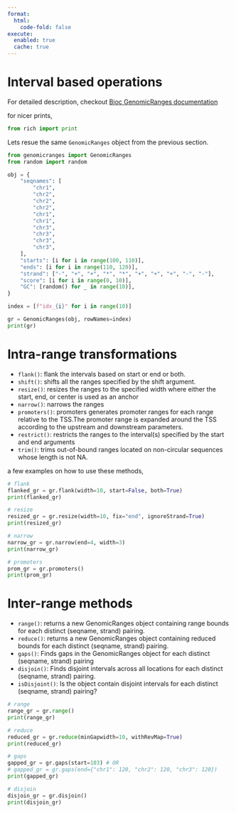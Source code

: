 ```yaml
---
format:
  html:
    code-fold: false
execute: 
  enabled: true
  cache: true
---
```


# Interval based operations {.unnumbered}

:::{.callout-note}
For detailed description, checkout [Bioc GenomicRanges documentation](https://bioconductor.org/packages/release/bioc/manuals/GenomicRanges/man/GenomicRanges.pdf)
:::

for nicer prints,
```python
from rich import print
```

Lets resue the same `GenomicRanges` object from the previous section.

```python
from genomicranges import GenomicRanges
from random import random

obj = {
    "seqnames": [
        "chr1",
        "chr2",
        "chr2",
        "chr2",
        "chr1",
        "chr1",
        "chr3",
        "chr3",
        "chr3",
        "chr3",
    ],
    "starts": [i for i in range(100, 110)],
    "ends": [i for i in range(110, 120)],
    "strand": ["-", "+", "+", "*", "*", "+", "+", "+", "-", "-"],
    "score": [i for i in range(0, 10)],
    "GC": [random() for _ in range(10)],
}

index = [f"idx_{i}" for i in range(10)]

gr = GenomicRanges(obj, rowNames=index)
print(gr)
```

# Intra-range transformations

- `flank()`: flank the intervals based on start or end or both. 
- `shift()`: shifts all the ranges specified by the shift argument.
- `resize()`: resizes the ranges to the specified width where either the start, end, or center is used as an anchor
- `narrow()`: narrows the ranges
- `promoters()`: promoters generates promoter ranges for each range relative to the TSS.The promoter range is expanded around the TSS according to the upstream and downstream parameters.
- `restrict()`: restricts the ranges to the interval(s) specified by the start and end arguments
- `trim()`: trims out-of-bound ranges located on non-circular sequences whose length is not NA.

a few examples on how to use these methods,

```python
# flank
flanked_gr = gr.flank(width=10, start=False, both=True)
print(flanked_gr)
```

```python
# resize
resized_gr = gr.resize(width=10, fix="end", ignoreStrand=True)
print(resized_gr)
```

```python
# narrow
narrow_gr = gr.narrow(end=4, width=3)
print(narrow_gr)
```

```python
# promoters
prom_gr = gr.promoters()
print(prom_gr)
```


# Inter-range methods

- `range()`: returns a new GenomicRanges object containing range bounds for each distinct (seqname, strand) pairing.
- `reduce()`: returns a new GenomicRanges object containing reduced bounds for each distinct (seqname, strand) pairing.
- `gaps()`: Finds gaps in the GenomicRanges object for each distinct (seqname, strand) pairing
- `disjoin()`: Finds disjoint intervals across all locations for each distinct (seqname, strand) pairing.
- `isDisjoint()`: Is the object contain disjoint intervals for each distinct (seqname, strand) pairing?

```python
# range
range_gr = gr.range()
print(range_gr)
```

```python
# reduce
reduced_gr = gr.reduce(minGapwidth=10, withRevMap=True)
print(reduced_gr)
```

```python
# gaps
gapped_gr = gr.gaps(start=103) # OR 
# gapped_gr = gr.gaps(end={"chr1": 120, "chr2": 120, "chr3": 120})
print(gapped_gr)
```

```python
# disjoin
disjoin_gr = gr.disjoin()
print(disjoin_gr)
```